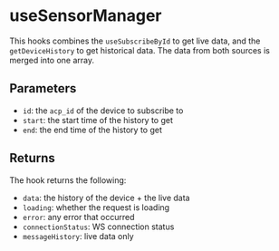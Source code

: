 # useSensorManager

This hooks combines the `useSubscribeById` to get live data, and the `getDeviceHistory`
to get historical data. The data from both sources is merged into one array.

## Parameters

- `id`: the `acp_id` of the device to subscribe to
- `start`: the start time of the history to get
- `end`: the end time of the history to get

## Returns

The hook returns the following:

- `data`: the history of the device + the live data
- `loading`: whether the request is loading
- `error`: any error that occurred
- `connectionStatus`: WS connection status
- `messageHistory`: live data only
